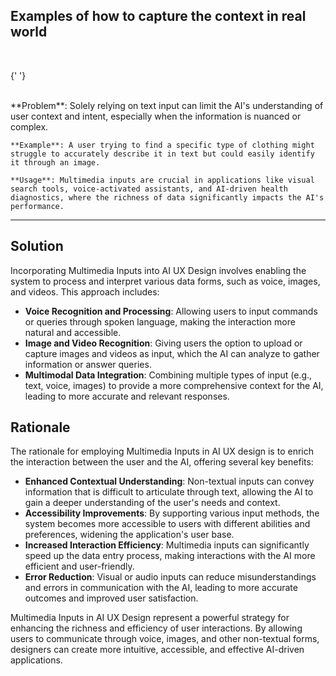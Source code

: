 

## Examples of how to capture the context in real world

<br />
<div className='w-full grid grid-cols-1 md:grid-cols-2 gap-x-4 gap-y-8'>

{' '}

<SampleUI
  src={ChatGPTVoice}
  appName='Voice chat in ChatGPT mobile app'
  desc='ChatGPT app on mobile allow users make a voice conversation with the AI assistant. This is the best way to create a interactive conversation with the AI where the behavior is the same with a realife conversation'
  productUrl='https://chat.openai.com/'
/>
  <SampleUI
    src={AIPin}
    appName='AI Pin from Humane'
    desc='Humane AI Pin let users tap on the pin and say the prompt. This protect the users privacy while the micro is not always on. And it make the interaction with AI in realife more natural and intuitive.'
    productUrl='https://humane.com/aipin'
  />
</div>
<br />

   <div className="border border-neutral-200 dark:border-neutral-700 bg-neutral-50 dark:bg-neutral-800 p-8 rounded-lg">
    **Problem**: Solely relying on text input can limit the AI's understanding of user context and intent, especially when the information is nuanced or complex.

    **Example**: A user trying to find a specific type of clothing might struggle to accurately describe it in text but could easily identify it through an image.

    **Usage**: Multimedia inputs are crucial in applications like visual search tools, voice-activated assistants, and AI-driven health diagnostics, where the richness of data significantly impacts the AI's performance.

   </div>

---

## Solution

Incorporating Multimedia Inputs into AI UX Design involves enabling the system to process and interpret various data forms, such as voice, images, and videos. This approach includes:

- **Voice Recognition and Processing**: Allowing users to input commands or queries through spoken language, making the interaction more natural and accessible.
- **Image and Video Recognition**: Giving users the option to upload or capture images and videos as input, which the AI can analyze to gather information or answer queries.
- **Multimodal Data Integration**: Combining multiple types of input (e.g., text, voice, images) to provide a more comprehensive context for the AI, leading to more accurate and relevant responses.

## Rationale

The rationale for employing Multimedia Inputs in AI UX design is to enrich the interaction between the user and the AI, offering several key benefits:

- **Enhanced Contextual Understanding**: Non-textual inputs can convey information that is difficult to articulate through text, allowing the AI to gain a deeper understanding of the user's needs and context.
- **Accessibility Improvements**: By supporting various input methods, the system becomes more accessible to users with different abilities and preferences, widening the application's user base.
- **Increased Interaction Efficiency**: Multimedia inputs can significantly speed up the data entry process, making interactions with the AI more efficient and user-friendly.
- **Error Reduction**: Visual or audio inputs can reduce misunderstandings and errors in communication with the AI, leading to more accurate outcomes and improved user satisfaction.

Multimedia Inputs in AI UX Design represent a powerful strategy for enhancing the richness and efficiency of user interactions. By allowing users to communicate through voice, images, and other non-textual forms, designers can create more intuitive, accessible, and effective AI-driven applications.
